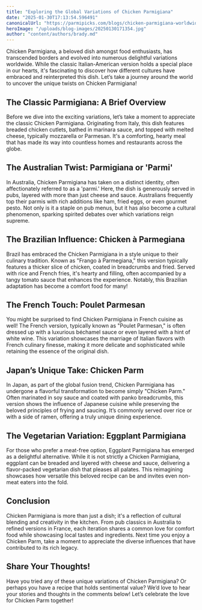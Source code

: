 ```yaml
---
title: "Exploring the Global Variations of Chicken Parmigiana"
date: "2025-01-30T17:13:54.596491"
canonicalUrl: "https://parmipicks.com/blogs/chicken-parmigiana-worldwide-flavors"
heroImage: "/uploads/blog-images/20250130171354.jpg"
author: "content/authors/brady.md"
---
```


Chicken Parmigiana, a beloved dish amongst food enthusiasts, has transcended borders and evolved into numerous delightful variations worldwide. While the classic Italian-American version holds a special place in our hearts, it's fascinating to discover how different cultures have embraced and reinterpreted this dish. Let’s take a journey around the world to uncover the unique twists on Chicken Parmigiana!

## The Classic Parmigiana: A Brief Overview

Before we dive into the exciting variations, let’s take a moment to appreciate the classic Chicken Parmigiana. Originating from Italy, this dish features breaded chicken cutlets, bathed in marinara sauce, and topped with melted cheese, typically mozzarella or Parmesan. It's a comforting, hearty meal that has made its way into countless homes and restaurants across the globe.

## The Australian Twist: Parmigiana or 'Parmi'

In Australia, Chicken Parmigiana has taken on a distinct identity, often affectionately referred to as a 'parmi.' Here, the dish is generously served in pubs, layered with more than just cheese and sauce. Australians frequently top their parmis with rich additions like ham, fried eggs, or even gourmet pesto. Not only is it a staple on pub menus, but it has also become a cultural phenomenon, sparking spirited debates over which variations reign supreme.

## The Brazilian Influence: Chicken à Parmegiana

Brazil has embraced the Chicken Parmigiana in a style unique to their culinary tradition. Known as "Frango à Parmegiana," this version typically features a thicker slice of chicken, coated in breadcrumbs and fried. Served with rice and French fries, it's hearty and filling, often accompanied by a tangy tomato sauce that enhances the experience. Notably, this Brazilian adaptation has become a comfort food for many!

## The French Touch: Poulet Parmesan

You might be surprised to find Chicken Parmigiana in French cuisine as well! The French version, typically known as "Poulet Parmesan," is often dressed up with a luxurious béchamel sauce or even layered with a hint of white wine. This variation showcases the marriage of Italian flavors with French culinary finesse, making it more delicate and sophisticated while retaining the essence of the original dish.

## Japan’s Unique Take: Chicken Parm

In Japan, as part of the global fusion trend, Chicken Parmigiana has undergone a flavorful transformation to become simply "Chicken Parm." Often marinated in soy sauce and coated with panko breadcrumbs, this version shows the influence of Japanese cuisine while preserving the beloved principles of frying and saucing. It’s commonly served over rice or with a side of ramen, offering a truly unique dining experience.

## The Vegetarian Variation: Eggplant Parmigiana

For those who prefer a meat-free option, Eggplant Parmigiana has emerged as a delightful alternative. While it is not strictly a Chicken Parmigiana, eggplant can be breaded and layered with cheese and sauce, delivering a flavor-packed vegetarian dish that pleases all palates. This reimagining showcases how versatile this beloved recipe can be and invites even non-meat eaters into the fold.

## Conclusion

Chicken Parmigiana is more than just a dish; it's a reflection of cultural blending and creativity in the kitchen. From pub classics in Australia to refined versions in France, each iteration shares a common love for comfort food while showcasing local tastes and ingredients. Next time you enjoy a Chicken Parm, take a moment to appreciate the diverse influences that have contributed to its rich legacy.

## Share Your Thoughts!

Have you tried any of these unique variations of Chicken Parmigiana? Or perhaps you have a recipe that holds sentimental value? We’d love to hear your stories and thoughts in the comments below! Let’s celebrate the love for Chicken Parm together!
